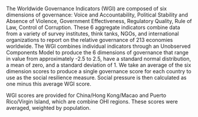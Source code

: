 The Worldwide Governance Indicators (WGI) are composed of six dimensions of governance: Voice and Accountability, Political Stability and Absence of Violence, Government Effectiveness, Regulatory Quality, Rule of Law, Control of Corruption. These 6 aggregate indicators combine data from a variety of survey institutes, think tanks, NGOs, and international organizations to report on the relative governance of 213 economies worldwide. The WGI combines individual indicators through an Unobserved Components Model to produce the 6 dimensions of governance that range in value from approximately -2.5 to 2.5, have a standard normal distribution, a mean of zero, and a standard deviation of 1. We take an average of the six dimension scores to produce a single governance score for each country to use as the social resilience measure. Social pressure is then calculated as one minus this average WGI score.

WGI scores are provided for China/Hong Kong/Macao and Puerto Rico/Virgin Island, which are combine OHI regions.  These scores were averaged, weighted by population. 
